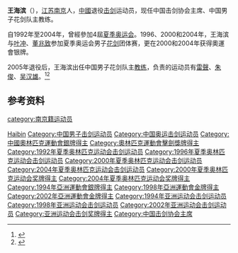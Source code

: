 {{MedalTableTop}}
{{MedalSport | 男子[[擊劍|擊劍]]}}
{{MedalSilver| [[2000年夏季奧林匹克運動會|2000年悉尼]] | [[2000年夏季奧林匹克運動會擊劍比賽|團體花劍]]}}
{{MedalSilver| [[2004年夏季奧林匹克運動會|2004年雅典]] | [[2004年夏季奧林匹克運動會擊劍比賽|團體花劍]]}}
{{MedalBottom}}
'''王海滨'''（{{bd|1973年|12月15日|catIdx=Wang Haibin}}），[[江苏省|江苏]][[南京市|南京]]人，[[中华人民共和国|中國]]退役[[击剑|击剑]]运动员，现任中国击剑协会主席、中国男子花剑队主教练。

自1992年至2004年，曾經參加4屆[[夏季奥运会|夏季奥运会]]。1996、2000和2004年，王海滨与[[叶冲|叶冲]]、[[董兆致|董兆致]]参加夏季奥运会男子[[花剑|花剑]]团体赛，更在2000和2004年获得奧運會银牌。

2005年退役后，王海滨出任中国男子花剑队主[[教练|教练]]，负责的运动员有[[雷聲|雷聲]]、[[朱俊_(運動員)|朱俊]]、[[吴汉雄|吴汉雄]]。<ref>{{Cite web|title=王海滨自传发布_新浪体育_新浪网|url=http://sports.sina.com.cn/z/wanghaibin/|accessdate=2019-08-18|work=sports.sina.com.cn|archive-date=2019-08-18|archive-url=https://web.archive.org/web/20190818132653/http://sports.sina.com.cn/z/wanghaibin/|dead-url=no}}</ref><ref>{{Cite web|title=大人物-王海滨二度临危受命 从万人迷少帅到穿西装的非典型领导_体育_腾讯网|url=https://sports.qq.com/a/20180730/006431.htm|accessdate=2019-08-18|work=sports.qq.com|archive-date=2019-08-18|archive-url=https://web.archive.org/web/20190818132650/https://sports.qq.com/a/20180730/006431.htm|dead-url=no}}</ref>

== 参考资料 ==
{{reflist}}

{{中国人物小作品}}
{{亚洲运动会击剑比赛男子花剑个人冠军}}
{{CCTV体坛风云最佳教练}}

{{Authority control}}
{{DEFAULTSORT:Wang Haibin}}
[[Category:王姓|Haibin]]
[[category:南京籍运动员|category:南京籍运动员]]
[[Category:中国男子击剑运动员|Category:中国男子击剑运动员]]
[[Category:中国奥运击剑运动员|Category:中国奥运击剑运动员]]
[[Category:中國奧林匹克運動會銀牌得主|Category:中國奧林匹克運動會銀牌得主]]
[[Category:奧林匹克運動會擊劍獎牌得主|Category:奧林匹克運動會擊劍獎牌得主]]
[[Category:1992年夏季奥林匹克运动会击剑运动员|Category:1992年夏季奥林匹克运动会击剑运动员]]
[[Category:1996年夏季奥林匹克运动会击剑运动员|Category:1996年夏季奥林匹克运动会击剑运动员]]
[[Category:2000年夏季奥林匹克运动会击剑运动员|Category:2000年夏季奥林匹克运动会击剑运动员]]
[[Category:2004年夏季奥林匹克运动会击剑运动员|Category:2004年夏季奥林匹克运动会击剑运动员]]
[[Category:2000年夏季奥林匹克运动会奖牌得主|Category:2000年夏季奥林匹克运动会奖牌得主]]
[[Category:2004年夏季奥林匹克运动会奖牌得主|Category:2004年夏季奥林匹克运动会奖牌得主]]
[[Category:1994年亞洲運動會銀牌得主|Category:1994年亞洲運動會銀牌得主]]
[[Category:1998年亞洲運動會金牌得主|Category:1998年亞洲運動會金牌得主]]
[[Category:2002年亞洲運動會金牌得主|Category:2002年亞洲運動會金牌得主]]
[[Category:1994年亚洲运动会击剑运动员|Category:1994年亚洲运动会击剑运动员]]
[[Category:1998年亚洲运动会击剑运动员|Category:1998年亚洲运动会击剑运动员]]
[[Category:2002年亚洲运动会击剑运动员|Category:2002年亚洲运动会击剑运动员]]
[[Category:亚洲运动会击剑奖牌得主|Category:亚洲运动会击剑奖牌得主]]
[[Category:中国击剑协会主席|Category:中国击剑协会主席]]